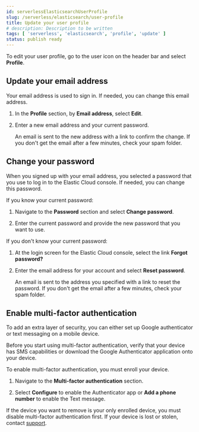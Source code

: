 ```yaml
---
id: serverlessElasticsearchUserProfile
slug: /serverless/elasticsearch/user-profile
title: Update your user profile
# description: Description to be written
tags: [ 'serverless', 'elasticsearch', 'profile', 'update' ]
status: publish ready
---
```



<PublishReady />

To edit your user profile, go to the user icon on the header bar and select **Profile**.

## Update your email address

Your email address is used to sign in. If needed, you can change this email address.
1. In the **Profile** section, by **Email address**, select **Edit**.

1. Enter a new email address and your current password.

    An email is sent to the new address with a link to confirm the change. If you don't get the email after a few minutes, check your spam folder.

## Change your password

When you signed up with your email address, you selected a password that you use to log in to the Elastic Cloud console. If needed, you can change this password.

If you know your current password:

1. Navigate to the **Password** section and select **Change password**.

1. Enter the current password and provide the new password that you want to use.

If you don't know your current password:

1. At the login screen for the Elastic Cloud console, select the link **Forgot password?**

1. Enter the email address for your account and select **Reset password**.

    An email is sent to the address you specified with a link to reset the password. If you don't get the email after a few minutes, check your spam folder.

## Enable multi-factor authentication

To add an extra layer of security, you can either set up Google authenticator or text messaging on a mobile device.

<DocCallOut title="Tip">
Before you start using multi-factor authentication, verify that your device has SMS capabilities or download the Google Authenticator application onto your device.
</DocCallOut>

To enable multi-factor authentication, you must enroll your device. 

1. Navigate to the **Multi-factor authentication** section.

1. Select **Configure** to enable the Authenticator app or **Add a phone number** to enable the Text message.

If the device you want to remove is your only enrolled device, you must disable multi-factor authentication first. If your device is lost or stolen, contact [support](https://support.elastic.co/).


